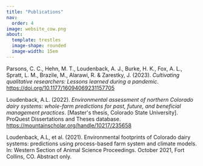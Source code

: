 ```yaml
---
title: "Publications"
nav: 
  order: 4
image: website_cow.png
about: 
  template: trestles
  image-shape: rounded
  image-width: 15em
---
```


Parsons, C. C., Hehn, M. T., Loudenback, A. J., Burke, H. K., Fox, A. L., Spratt, L. M., Brazile, M., Alarawi, R. & Zarestky, J. (2023). *Cultivating qualitative researchers: Lessons learned during a pandemic*. <https://doi.org/10.1177/16094069231157705>

Loudenback, A.L. (2022). *Environmental assessment of northern Colorado dairy systems: whole-farm predictions for past, future, and beneficial management practices*. \[Master\'s thesis, Colorado State University\]. ProQuest Dissertations and Theses database. <https://mountainscholar.org/handle/10217/235658>

Loudenback, A.L, et al. (2021). Environmental footprints of Colorado dairy systems: predictions using process-based farm system and climate models. In: Western Section of Animal Science Proceedings. October 2021, Fort Collins, CO. Abstract only.
